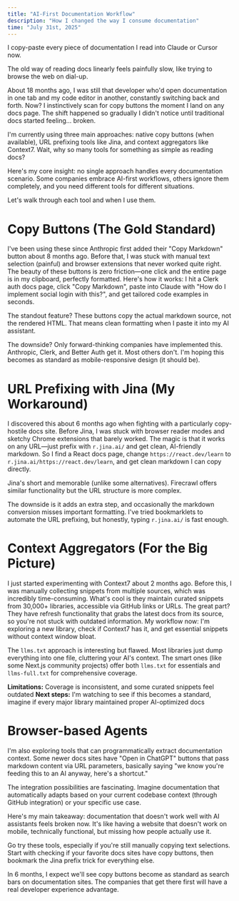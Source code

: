 ```yaml
---
title: "AI-First Documentation Workflow"
description: "How I changed the way I consume documentation"
time: "July 31st, 2025"
---
```


I copy-paste every piece of documentation I read into Claude or Cursor now.

The old way of reading docs linearly feels painfully slow, like trying to browse the web on dial-up.

About 18 months ago, I was still that developer who'd open documentation in one tab and my code editor in another, constantly switching back and forth. Now? I instinctively scan for copy buttons the moment I land on any docs page. The shift happened so gradually I didn't notice until traditional docs started feeling... broken.

I'm currently using three main approaches: native copy buttons (when available), URL prefixing tools like Jina, and context aggregators like Context7. Wait, why so many tools for something as simple as reading docs?

Here's my core insight: no single approach handles every documentation scenario. Some companies embrace AI-first workflows, others ignore them completely, and you need different tools for different situations.

Let's walk through each tool and when I use them.

# Copy Buttons (The Gold Standard)

I've been using these since Anthropic first added their "Copy Markdown" button about 8 months ago. Before that, I was stuck with manual text selection (painful) and browser extensions that never worked quite right. The beauty of these buttons is zero friction—one click and the entire page is in my clipboard, perfectly formatted. Here's how it works: I hit a Clerk auth docs page, click "Copy Markdown", paste into Claude with "How do I implement social login with this?", and get tailored code examples in seconds.

The standout feature? These buttons copy the actual markdown source, not the rendered HTML. That means clean formatting when I paste it into my AI assistant.

The downside? Only forward-thinking companies have implemented this. Anthropic, Clerk, and Better Auth get it. Most others don't. I'm hoping this becomes as standard as mobile-responsive design (it should be).

# URL Prefixing with Jina (My Workaround)

I discovered this about 6 months ago when fighting with a particularly copy-hostile docs site. Before Jina, I was stuck with browser reader modes and sketchy Chrome extensions that barely worked. The magic is that it works on any URL—just prefix with `r.jina.ai/` and get clean, AI-friendly markdown. So I find a React docs page, change `https://react.dev/learn` to `r.jina.ai/https://react.dev/learn`, and get clean markdown I can copy directly.

Jina's short and memorable (unlike some alternatives). Firecrawl offers similar functionality but the URL structure is more complex.

The downside is it adds an extra step, and occasionally the markdown conversion misses important formatting. I've tried bookmarklets to automate the URL prefixing, but honestly, typing `r.jina.ai/` is fast enough.

# Context Aggregators (For the Big Picture)

I just started experimenting with Context7 about 2 months ago. Before this, I was manually collecting snippets from multiple sources, which was incredibly time-consuming. What's cool is they maintain curated snippets from 30,000+ libraries, accessible via GitHub links or URLs. The great part? They have refresh functionality that grabs the latest docs from its source, so you're not stuck with outdated information. My workflow now: I'm exploring a new library, check if Context7 has it, and get essential snippets without context window bloat.

The `llms.txt` approach is interesting but flawed. Most libraries just dump everything into one file, cluttering your AI's context. The smart ones (like some Next.js community projects) offer both `llms.txt` for essentials and `llms-full.txt` for comprehensive coverage.

**Limitations:** Coverage is inconsistent, and some curated snippets feel outdated
**Next steps:** I'm watching to see if this becomes a standard, imagine if every major library maintained proper AI-optimized docs

# Browser-based Agents

I'm also exploring tools that can programmatically extract documentation context. Some newer docs sites have "Open in ChatGPT" buttons that pass markdown content via URL parameters, basically saying "we know you're feeding this to an AI anyway, here's a shortcut."

The integration possibilities are fascinating. Imagine documentation that automatically adapts based on your current codebase context (through GitHub integration) or your specific use case.

Here's my main takeaway: documentation that doesn't work well with AI assistants feels broken now. It's like having a website that doesn't work on mobile, technically functional, but missing how people actually use it.

Go try these tools, especially if you're still manually copying text selections. Start with checking if your favorite docs sites have copy buttons, then bookmark the Jina prefix trick for everything else.

In 6 months, I expect we'll see copy buttons become as standard as search bars on documentation sites. The companies that get there first will have a real developer experience advantage.
